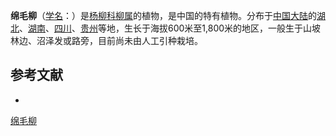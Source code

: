 {{Speciesbox
| name = 绵毛柳
| status = 
| status_system = 
| image =
| genus = Salix
| species = erioclada
| authority = Lévl.
}}

'''绵毛柳'''（[[学名|学名]]：{{lang|la|''Salix erioclada''}}）是[[杨柳科|杨柳科]][[柳属|柳属]]的植物，是中国的特有植物。分布于[[中国大陆|中国大陆]]的[[湖北|湖北]]、[[湖南|湖南]]、[[四川|四川]]、[[贵州|贵州]]等地，生长于海拔600米至1,800米的地区，一般生于山坡林边、沼泽发或路旁，目前尚未由人工引种栽培。

== 参考文献 ==
<div class="references-small">
* {{cite web| url =http://www.bioinfo.cn/db05/KmzwSpecies.php?action=view&id=20464| title =绵毛柳| work =《中国高等植物数据库全库》| publisher =中国科学院微生物研究所| author =昆明植物研究所| accessdate =2009-02-25| deadurl =yes| archiveurl =https://web.archive.org/web/20160305045744/http://www.bioinfo.cn/db05/KmzwSpecies.php?action=view&id=20464| archivedate =2016-03-05}}
</div>
{{Taxonbar|from=Q15230878}}

[[Category:柳属|绵毛柳]]


{{植物小作品}}